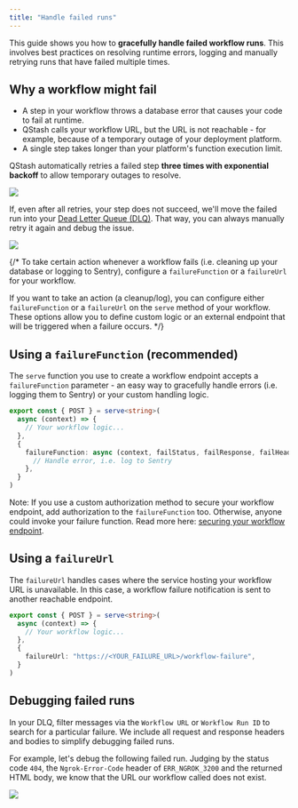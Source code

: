 ```yaml
---
title: "Handle failed runs"
---
```


This guide shows you how to **gracefully handle failed workflow runs**. This involves best practices on resolving runtime errors, logging and manually retrying runs that have failed multiple times.

## Why a workflow might fail

- A step in your workflow throws a database error that causes your code to fail at runtime.
- QStash calls your workflow URL, but the URL is not reachable - for example, because of a temporary outage of your deployment platform.
- A single step takes longer than your platform's function execution limit.

QStash automatically retries a failed step **three times with exponential backoff** to allow temporary outages to resolve.

<Frame caption="A failed step is automatically retried three times">
  <img src="/img/qstash-workflow/automatic_retry.png" />
</Frame>

If, even after all retries, your step does not succeed, we'll move the failed run into your [Dead Letter Queue (DLQ)](/qstash/howto/handling-failures#dead-letter-queue). That way, you can always manually retry it again and debug the issue.

<Frame caption="Manually retry from the Dead-Letter-Queue (DLQ)">
  <img src="/img/qstash-workflow/workflow_dlq.png" />
</Frame>

{/* To take certain action whenever a workflow fails (i.e. cleaning up your database or logging to Sentry), configure a `failureFunction` or a `failureUrl` for your workflow.  

If you want to take an action (a cleanup/log), you can configure either `failureFunction` or a `failureUrl` on the `serve` method of your workflow.
These options allow you to define custom logic or an external endpoint that will be triggered when a failure occurs. */}

## Using a `failureFunction` (recommended)

The `serve` function you use to create a workflow endpoint accepts a `failureFunction` parameter - an easy way to gracefully handle errors (i.e. logging them to Sentry) or your custom handling logic.

```typescript api/workflow/route.ts
export const { POST } = serve<string>(
  async (context) => {
    // Your workflow logic...
  },
  {
    failureFunction: async (context, failStatus, failResponse, failHeaders) => {
      // Handle error, i.e. log to Sentry
    },
  }
)
```

Note: If you use a custom authorization method to secure your workflow endpoint, add authorization to the `failureFunction` too. Otherwise, anyone could invoke your failure function. Read more here: [securing your workflow endpoint](/workflow/howto/security).

## Using a `failureUrl`

The `failureUrl` handles cases where the service hosting your workflow URL is unavailable. In this case, a workflow failure notification is sent to another reachable endpoint.

```typescript
export const { POST } = serve<string>(
  async (context) => {
    // Your workflow logic...
  },
  {
    failureUrl: "https://<YOUR_FAILURE_URL>/workflow-failure",
  }
)
```

## Debugging failed runs

In your DLQ, filter messages via the `Workflow URL` or `Workflow Run ID` to search for a particular failure. We include all request and response headers and bodies to simplify debugging failed runs. 

For example, let's debug the following failed run. Judging by the status code `404`, the `Ngrok-Error-Code` header of `ERR_NGROK_3200` and the returned HTML body, we know that the URL our workflow called does not exist. 

<Frame>
  <img src="/img/qstash-workflow/workflow_dlq_debug.png" />
</Frame>
